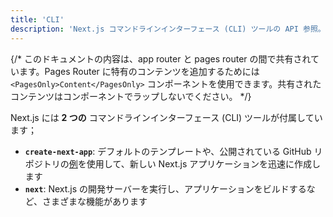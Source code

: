 ```yaml
---
title: 'CLI'
description: 'Next.js コマンドラインインターフェース (CLI) ツールの API 参照。'
---
```


{/* このドキュメントの内容は、app router と pages router の間で共有されています。Pages Router に特有のコンテンツを追加するためには `<PagesOnly>Content</PagesOnly>` コンポーネントを使用できます。共有されたコンテンツはコンポーネントでラップしないでください。 */}

Next.js には **2 つの** コマンドラインインターフェース (CLI) ツールが付属しています；

- **`create-next-app`**: デフォルトのテンプレートや、公開されている GitHub リポジトリの[例](https://github.com/vercel/next.js/tree/canary/examples)を使用して、新しい Next.js アプリケーションを迅速に作成します
- **`next`**: Next.js の開発サーバーを実行し、アプリケーションをビルドするなど、さまざまな機能があります